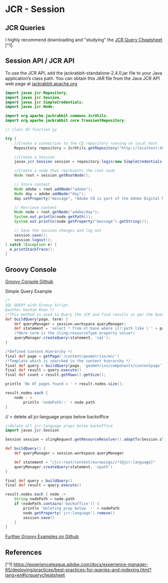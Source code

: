 # JCR - Session

## JCR Queries

I highly recommend downloading and "studying" the [JCR Query Cheatsheet](https://experienceleague.adobe.com/docs/experience-manager-65/assets/JCR_query_cheatsheet-v1.1.pdf) [^1].


## Session API / JCR API

To use the JCR API, add the jackrabbit-standalone-2.4.0.jar file to your Java application’s class path. You can obtain this JAR file from the Java JCR API web page at [jackrabbit.apache.org](https://jackrabbit.apache.org/jcr/jcr-api.html).

```java
import javax.jcr.Repository;
import javax.jcr.Session;
import javax.jcr.SimpleCredentials;
import javax.jcr.Node;

import org.apache.jackrabbit.commons.JcrUtils;
import org.apache.jackrabbit.core.TransientRepository;

// class XX function yy

try {
    //Create a connection to the CQ repository running on local host
    Repository repository = JcrUtils.getRepository("http://localhost:4503/crx/server");

    //Create a Session
    javax.jcr.Session session = repository.login(new SimpleCredentials("admin", "admin".toCharArray()));

    //Create a node that represents the root node
    Node root = session.getRootNode();

    // Store content
    Node adobe = root.addNode("adobe");
    Node day = adobe.addNode("day");
    day.setProperty("message", "Adobe CQ is part of the Adobe Digital Marketing Suite!");

    // Retrieve content
    Node node = root.getNode("adobe/day");
    System.out.println(node.getPath());
    System.out.println(node.getProperty("message").getString());

    // Save the session changes and log out
    session.save();
    session.logout();
} catch (Exception e) {
  e.printStackTrace();
}
```

## Groovy Console

[Groovy Console Github](https://github.com/icfnext/aem-groovy-console)

Simple Query Example

```groovy
/*
SQL QUERY with Groovy Script.
@author Hashim Khan */
/*This method is used to Query the JCR and find results as per the Query.*/
def buildQuery(page, term) {
    def queryManager = session.workspace.queryManager;
    def statement = 'select * from nt:base where jcr:path like \'' + page.path + '/%\' and sling:resourceType = \'' + term + '\'';
    /*Here term is the sling:resourceType property value*/
    queryManager.createQuery(statement, 'sql');
}

/*Defined Content Hierarchy */
final def page = getPage('/content/geometrixx/en/')
/*Template which is searched in the content hierarchy */
final def query = buildQuery(page, 'geometrixx/components/contentpage');
final def result = query.execute()
final def count = result.getRows().getSize();

println 'No Of pages found = ' + result.nodes.size();

result.nodes.each {
    node - >
        println 'nodePath::' + node.path
}
```

// > delete all jcr:language props below backoffice

```groovy
//delete all jcr:language props below backoffice
import javax.jcr.Session

Session session = slingRequest.getResourceResolver().adaptTo(Session.class)

def buildQuery() {
    def queryManager = session.workspace.queryManager

    def statement = "/jcr:root/content/eurowings//*[@jcr:language]"
    queryManager.createQuery(statement, 'xpath')
}

final def query = buildQuery()
final def result = query.execute()

result.nodes.each { node ->
    String nodePath = node.path
    if (nodePath.contains('backoffice')) {
        println 'Deleting prop below  :' + nodePath
        node.getProperty('jcr:language').remove()
        session.save()
    }
}
```

[Further Groovy Examples on Github](https://github.com/hashimkhan786/aem-groovy-scripts)

## References

[^1]  <https://experienceleague.adobe.com/docs/experience-manager-65/deploying/practices/best-practices-for-queries-and-indexing.html?lang=en#jcrquerycheatsheet>
